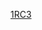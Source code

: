 {{Linescore
| Date = 3月11日
| Time = 12:00
| Location = [[馬林魚棒球場]]
| Road = '''{{bb|COL}}''' | RoadAbr = 哥倫比亞
| R1 = 0 | R2 = 0 | R3 = 1 | R4 = 0 | R5 = 1 | R6 = 1 | R7 = 0 | R8 = 0 | R9 = 1 | RR = 4 | RH = 11 | RE = 0
| Home = {{bb|CAN}} | HomeAbr = 加拿大
| H1 = 1 | H2 = 0 | H3 = 0 | H4 = 0 | H5 = 0 | H6 = 0 | H7 = 0 | H8 = 0 | H9 = 0 | HR = 1 | HH = 5 | HE = 1
| WP = {{link-en|Julio Teheran|Julio Teherán}} (1-0)
| LP = {{link-en|Ryan Kellogg|Ryan Kellogg}} (0-1)
| SV = {{link-en|Dayan Diaz|Dayán Díaz}} (1)
| RoadHR = 
| HomeHR = 
| Attendance = 17,209
| Notes = 
| BoxURL = https://www.worldbaseballclassic.com/gameday/colombia-vs-canada/2017/03/11/486913#game=486913,game_state=final,game_tab=box
}}
<noinclude>
[[Category:2017年世界棒球經典賽賽事模板|1RC3]]
</noinclude>